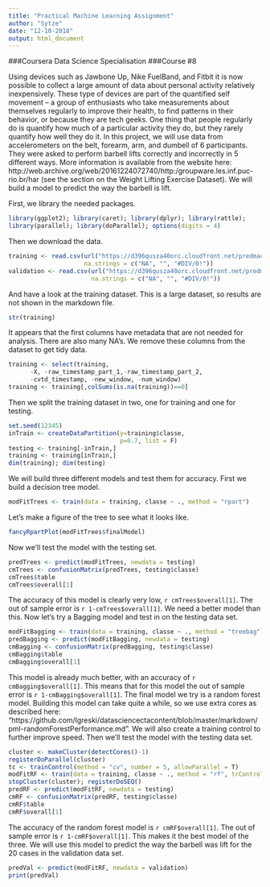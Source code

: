 ```yaml
---
title: "Practical Machine Learning Assignment"
author: "Sytze"
date: "12-10-2018"
output: html_document
---
```

###Coursera Data Science Specialisation 
###Course #8

Using devices such as Jawbone Up, Nike FuelBand, and Fitbit it is now possible to collect a large amount of data about personal activity relatively inexpensively. These type of devices are part of the quantified self movement – a group of enthusiasts who take measurements about themselves regularly to improve their health, to find patterns in their behavior, or because they are tech geeks. One thing that people regularly do is quantify how much of a particular activity they do, but they rarely quantify how well they do it. 
In this project, we will use data from accelerometers on the belt, forearm, arm, and dumbell of 6 participants. They were asked to perform barbell lifts correctly and incorrectly in 5 different ways. More information is available from the website here: http://web.archive.org/web/20161224072740/http:/groupware.les.inf.puc-rio.br/har (see the section on the Weight Lifting Exercise Dataset). We will build a model to predict the way the barbell is lift.

First, we library the needed packages.
```r
library(ggplot2); library(caret); library(dplyr); library(rattle);
library(parallel); library(doParallel); options(digits = 4)
```
Then we download the data.
```r
training <- read.csv(url("https://d396qusza40orc.cloudfront.net/predmachlearn/pml-training.csv"),
                     na.strings = c("NA", "", "#DIV/0!"))
validation <- read.csv(url("https://d396qusza40orc.cloudfront.net/predmachlearn/pml-testing.csv"),
                       na.strings = c("NA", "", "#DIV/0!"))
```
And have a look at the training dataset. This is a large dataset, so results are not shown in the markdown file.
```r
str(training)
```
It appears that the first columns have metadata that are not needed for analysis. There are also many NA's. We remove these columns from the dataset to get tidy data.
```r
training <- select(training, 
      -X, -raw_timestamp_part_1,-raw_timestamp_part_2,
      -cvtd_timestamp, -new_window, -num_window)
training <- training[,colSums(is.na(training))==0]
```
Then we split the training dataset in two, one for training and one for testing.
```r
set.seed(12345)
inTrain <- createDataPartition(y=training$classe,
                               p=0.7, list = F)
testing <- training[-inTrain,]
training <- training[inTrain,]
dim(training); dim(testing)
```
We will build three different models and test them for accuracy.
First we build a decision tree model.
```r
modFitTrees <- train(data = training, classe ~ ., method = "rpart")
```
Let's make a figure of the tree to see what it looks like.
```r
fancyRpartPlot(modFitTrees$finalModel)
```

Now we'll test the model with the testing set.
```r
predTrees <- predict(modFitTrees, newdata = testing)
cmTrees <- confusionMatrix(predTrees, testing$classe)
cmTrees$table
cmTrees$overall[1]
```
The accuracy of this model is clearly very low, `r cmTrees$overall[1]`. The out of sample error is `r 1-cmTrees$overall[1]`. We need a better model than this. 
Now let's try a Bagging model and test in on the testing data set.
```r
modFitBagging <- train(data = training, classe ~ ., method = "treebag")
predBagging <- predict(modFitBagging, newdata = testing)
cmBagging <- confusionMatrix(predBagging, testing$classe)
cmBagging$table
cmBagging$overall[1]
```
This model is already much better, with an accuracy of `r cmBagging$overall[1]`. This means that for this model the out of sample error is `r 1-cmBagging$overall[1]`.
The final model we try is a random forest model. Building this model can take quite a while, so we use extra cores as described here: "https://github.com/lgreski/datasciencectacontent/blob/master/markdown/pml-randomForestPerformance.md". We will also create a training control to further improve speed. Then we'll test the model with the testing data set.
```r
cluster <- makeCluster(detectCores()-1)
registerDoParallel(cluster)
tc <- trainControl(method = "cv", number = 5, allowParallel = T)
modFitRF <- train(data = training, classe ~ ., method = "rf", trControl = tc)
stopCluster(cluster); registerDoSEQ()
predRF <- predict(modFitRF, newdata = testing)
cmRF <- confusionMatrix(predRF, testing$classe)
cmRF$table
cmRF$overall[1]
```
The accuracy of the random forest model is `r cmRF$overall[1]`. The out of sample error is `r 1-cmRF$overall[1]`. This makes it the best model of the three. We will use this model to predict the way the barbell was lift for the 20 cases in the validation data set.
```r
predVal <- predict(modFitRF, newdata = validation)
print(predVal)
```
